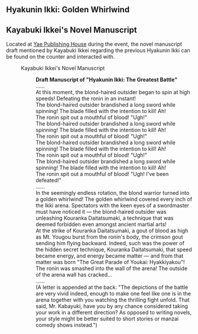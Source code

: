 {{EventTabs
|rootpage = Hyakunin Ikki/2022-03-18
|subpage1 = Characters
}}

==Hyakunin Ikki: Golden Whirlwind==
{{Transclude|Hyakunin Ikki: Golden Whirlwind|Dialogue|main=1|top=1}}

==Kayabuki Ikkei's Novel Manuscript==
Located at [[Yae Publishing House]] during the event, the novel manuscript draft mentioned by Kayabuki Ikkei regarding the previous Hyakunin Ikki can be found on the counter and interacted with.
:{{DIcon}} Kayabuki Ikkei's Novel Manuscript
::'''Draft Manuscript of "Hyakunin Ikki: The Greatest Battle"'''
::......
::At this moment, the blond-haired outsider began to spin at high speeds! Defeating the ronin in an instant!
::The blond-haired outsider brandished a long sword while spinning! The blade filled with the intention to kill! Ah!
::The ronin spit out a mouthful of blood! "Ugh!"
::The blond-haired outsider brandished a long sword while spinning! The blade filled with the intention to kill! Ah!
::The ronin spit out a mouthful of blood! "Ugh!"
::The blond-haired outsider brandished a long sword while spinning! The blade filled with the intention to kill! Ah!
::The ronin spit out a mouthful of blood! "Ugh!"
::The blond-haired outsider brandished a long sword while spinning! The blade filled with the intention to kill! Ah!
::The ronin spit out a mouthful of blood! "Ugh! I've been defeated!"
::......
::In the seemingly endless rotation, the blond warrior turned into a golden whirlwind! The golden whirlwind covered every inch of the Ikki arena. Spectators with the keen eyes of a swordmaster must have noticed it — the blond-haired outsider was unleashing Kouranka Daitatsumaki, a technique that was deemed forbidden even amongst ancient martial arts!
::At the strike of Kouranka Daitatsumaki, a gout of blood as high as Mt. Yougou burst from the ronin's body, the crimson gout sending him flying backward. Indeed, such was the power of the hidden secret technique, Kouranka Daitatsumaki, that speed became energy, and energy became matter — and from that matter was born "The Great Parade of Youkai: Hyakkiyakou"!
::The ronin was smashed into the wall of the arena! The outside of the arena wall has cracked...
::......
::(A letter is appended at the back: "The depictions of the battle are very vivid indeed, enough to make one feel like one is in the arena together with you watching the thrilling fight unfold. That said, Mr. Kabayuki, have you by any chance considered taking your work in a different direction? As opposed to writing novels, your style might be better suited to short stories or manzai comedy shows instead.")